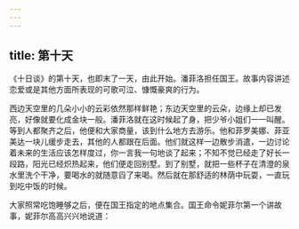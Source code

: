 ```yaml
---
---
---
```

title: 第十天
---


《十日谈》的第十天，也即末了一天，由此开始。潘菲洛担任国王。故事内容讲述恋爱或是其他方面所表现的可歌可泣、慷慨豪爽的行为。





西边天空里的几朵小小的云彩依然那样鲜艳；东边天空里的云朵，边缘上却已发亮，好像就要化成金块一般。潘菲洛就在这时候起了身，把少爷小姐们一一叫醒。等到人都聚齐之后，他便和大家商量，该到什么地方去游乐。他和菲罗美娜、菲亚美达一块儿缓步走去，其他的人都跟在后面。他们就这样一边散步消遣，一边讨论着未来的生活应该怎样度过，你一言我一句地谈了起来；不知不觉已经走了好长一段路，阳光已经炽热起来，他们便走回别墅。到了别墅，就把一些杯子在清澄的泉水里洗个干净，要喝水的就随意舀了来喝。然后就在那舒适的林荫中玩耍，一直玩到吃中饭的时候。

大家照常吃饱睡够之后，便在国王指定的地点集合。国王命令妮菲尔第一个讲故事，妮菲尔高高兴兴地说道：

